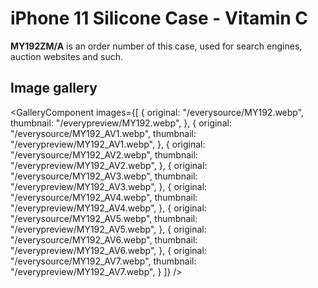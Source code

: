 
# iPhone 11 Silicone Case - Vitamin C

<Callout type='info' emoji='👉🏻'>**MY192ZM/A** is an order number of this case, used for search engines, auction websites and such.</Callout>

## Image gallery

<GalleryComponent
    images={[
      {
        original: "/everysource/MY192.webp",
        thumbnail: "/everypreview/MY192.webp",
      },
      {
        original: "/everysource/MY192_AV1.webp",
        thumbnail: "/everypreview/MY192_AV1.webp",
      },
      {
        original: "/everysource/MY192_AV2.webp",
        thumbnail: "/everypreview/MY192_AV2.webp",
      },
      {
        original: "/everysource/MY192_AV3.webp",
        thumbnail: "/everypreview/MY192_AV3.webp",
      },
      {
        original: "/everysource/MY192_AV4.webp",
        thumbnail: "/everypreview/MY192_AV4.webp",
      },
      {
        original: "/everysource/MY192_AV5.webp",
        thumbnail: "/everypreview/MY192_AV5.webp",
      },
      {
        original: "/everysource/MY192_AV6.webp",
        thumbnail: "/everypreview/MY192_AV6.webp",
      },
      {
        original: "/everysource/MY192_AV7.webp",
        thumbnail: "/everypreview/MY192_AV7.webp",
      }
    ]}
  />
